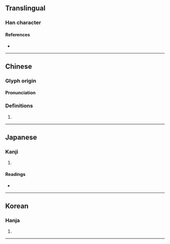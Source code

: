 {{character info}}
==Translingual==

===Han character===
{{Han char|rn=96|rad=玉|as=10|sn=14|four=13168|canj=MGJCR|ids=⿰𤣩容}}

====References====
* {{Han ref|kx=0738.220|dkj=21146|dj=1149.060|hdz=21132.100|uh=7462|ud=29794|bh=E2CE|bd=58062}}

----

==Chinese==
{{zh-forms}}

===Glyph origin===
{{Han etym}}
{{Han compound|玉|容|ls=psc|c1=s|c2=p|t1=jade}}

====Pronunciation====
{{zh-pron
|m=róng
|c=jung4
|mc=y
|oc=y
}}

===Definitions===
{{zh-hanzi}}
<!--kangxi defines this character as 玉行 two times-->
# {{rfdef|zh}}

----

==Japanese==

===Kanji===
{{ja-kanji|grade=|rs=玉10}}

# {{rfdef|ja|sort=玉10}}

====Readings====
* {{ja-readings|on=[[よう]] (yō), [[ゆ]] (yu)|kun=|nanori=}}

----

==Korean==

===Hanja===
{{ko-hanja|hangeul=용|eumhun=|rv=yong|mr=yong|y=yong}}

# {{rfdef|ko|sort=玉10}}

----